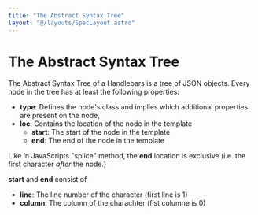```yaml
---
title: "The Abstract Syntax Tree"
layout: "@/layouts/SpecLayout.astro"
---
```


# The Abstract Syntax Tree

The Abstract Syntax Tree of a Handlebars is a tree of JSON objects.
Every node in the tree has at least the following properties:

- **type**: Defines the node's class and implies which additional properties
  are present on the node,
- **loc**: Contains the location of the node in the template
  - **start**: The start of the node in the template
  - **end**: The end of the node in the template

Like in JavaScripts "splice" method, the **end** location is exclusive
(i.e. the first character _after_ the node.)

**start** and **end** consist of

- **line**: The line number of the character (first line is 1)
- **column**: The column of the charachter (fist columne is 0)

[](./empty.hb-spec.json)

[](./newline.hb-spec.json)

[](./newline-around-mustache.hb-spec.json)
